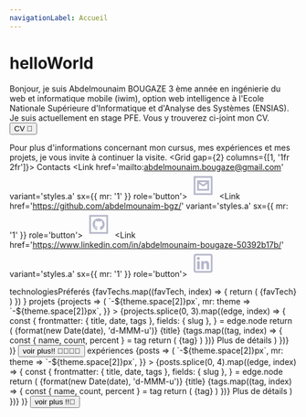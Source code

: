 ```yaml
---
navigationLabel: Accueil
---
```




# helloWorld
<Message variant='success' mb={2}>
  <Text variant='styles.h4'>Bonjour, je suis Abdelmounaim BOUGAZE </Text>
  3 ème année en ingénierie du web et informatique mobile (iwim), option web intelligence à l'Ecole Nationale Supérieure d'Informatique et d'Analyse des Systèmes (ENSIAS).
  Je suis actuellement en stage PFE. Vous y trouverez ci-joint mon CV.
  <Divider/>
  <Button as='a' mr={2} href='documents/CV-BOUGAZE-Abdelmounaim.pdf' variant='primary' role='button'>CV   📄</Button>
  
</Message>

<Message variant='success' mb={2}>Pour plus d'informations concernant mon cursus, mes expériences et mes projets, je vous invite à continuer la visite.</Message>
<Divider/>
<Grid gap={2} columns={[1, '1fr 2fr']}>
  <Box>
    <Heading variant='styles.h2'>Contacts</Heading>
    <Link href='mailto:abdelmounaim.bougaze@gmail.com' variant='styles.a' sx={{ mr: '1' }} role='button'>
      <svg xmlns="http://www.w3.org/2000/svg" viewBox="0 0 32 32" height="48px" aria-labelledby="title_email"><title id="title_email" lang="en">Email ID.</title><desc>My Email is mail2ypd@gmail.com!</desc><path fill="#B5B7CA" d="M 5 5 L 5 27 L 27 27 L 27 5 Z M 7 7 L 25 7 L 25 25 L 7 25 Z M 9 10 L 9 22 L 23 22 L 23 10 Z M 11.8125 12 L 20.1875 12 L 16 14.78125 Z M 11 13.875 L 15.4375 16.84375 L 16 17.1875 L 16.5625 16.84375 L 21 13.875 L 21 20 L 11 20 Z"/></svg>
    </Link>
    <Link href='https://github.com/abdelmounaim-bgz/' variant='styles.a' sx={{ mr: '1' }} role='button'>
      <svg xmlns="http://www.w3.org/2000/svg" viewBox="0 0 32 32" height="48px" aria-labelledby="title_github"><title id="title_github" lang="en">Link to GitHub.</title><desc>My GitHub is Amorpheuz.</desc><path fill="#B5B7CA" d="M 5 5 L 5 27 L 27 27 L 27 5 L 5 5 z M 7 7 L 25 7 L 25 25 L 7 25 L 7 7 z M 15.908203 9 C 11.989203 9 9 11.974766 9 15.884766 C 9 19.017766 10.967203 21.699578 13.783203 22.642578 C 14.148203 22.706578 14.275391 22.482781 14.275391 22.300781 C 14.275391 22.126781 14.267578 21.159453 14.267578 20.564453 C 14.267578 20.564453 12.283094 20.991656 11.871094 19.722656 C 11.871094 19.722656 11.547891 18.905406 11.087891 18.691406 C 11.087891 18.691406 10.444766 18.247859 11.134766 18.255859 C 11.134766 18.255859 11.833656 18.312328 12.222656 18.986328 C 12.840656 20.081328 13.878203 19.762078 14.283203 19.580078 C 14.346203 19.128078 14.530328 18.810906 14.736328 18.628906 C 13.157328 18.454906 11.5625 18.224719 11.5625 15.511719 C 11.5625 14.733719 11.776516 14.345703 12.228516 13.845703 C 12.156516 13.662703 11.911781 12.901781 12.300781 11.925781 C 12.895781 11.742781 14.251953 12.6875 14.251953 12.6875 C 14.814953 12.5365 15.424344 12.449219 16.027344 12.449219 C 16.630344 12.449219 17.241688 12.5365 17.804688 12.6875 C 17.804688 12.6875 19.160859 11.743781 19.755859 11.925781 C 20.143859 12.909781 19.897172 13.663703 19.826172 13.845703 C 20.278172 14.345703 20.556641 14.734719 20.556641 15.511719 C 20.556641 18.239719 18.8905 18.454906 17.3125 18.628906 C 17.5745 18.850906 17.796875 19.2715 17.796875 19.9375 C 17.796875 20.8895 17.789062 22.072734 17.789062 22.302734 C 17.789063 22.484734 17.916438 22.705578 18.273438 22.642578 C 21.088437 21.698578 23 19.017766 23 15.884766 C 23 11.974766 19.827203 9 15.908203 9 z M 11.5625 18.486328 C 11.5065 18.470328 11.459359 18.479719 11.443359 18.511719 C 11.427359 18.543719 11.449859 18.589094 11.505859 18.621094 C 11.553859 18.645094 11.609 18.637656 11.625 18.597656 C 11.641 18.565656 11.6185 18.517328 11.5625 18.486328 z M 11.816406 18.722656 C 11.789656 18.716656 11.764141 18.720234 11.744141 18.740234 C 11.704141 18.772234 11.711766 18.834625 11.759766 18.890625 C 11.807766 18.930625 11.870156 18.954062 11.910156 18.914062 C 11.950156 18.882062 11.942531 18.819672 11.894531 18.763672 C 11.870531 18.743672 11.843156 18.728656 11.816406 18.722656 z M 12.113281 19.089844 C 12.084531 19.079844 12.053297 19.081656 12.029297 19.097656 C 11.981297 19.129656 11.981297 19.202625 12.029297 19.265625 C 12.077297 19.328625 12.149453 19.360125 12.189453 19.328125 C 12.236453 19.296125 12.236453 19.216297 12.189453 19.154297 C 12.169453 19.122297 12.142031 19.099844 12.113281 19.089844 z M 12.4375 19.486328 C 12.404875 19.482328 12.375469 19.493578 12.355469 19.517578 C 12.316469 19.557578 12.331531 19.635406 12.394531 19.691406 C 12.457531 19.755406 12.536172 19.764797 12.576172 19.716797 C 12.616172 19.684797 12.593109 19.597016 12.537109 19.541016 C 12.505609 19.509016 12.470125 19.490328 12.4375 19.486328 z M 12.982422 19.802734 C 12.911422 19.786734 12.824594 19.809234 12.808594 19.865234 C 12.792594 19.921234 12.848734 19.985953 12.927734 20.001953 C 12.998734 20.033953 13.085562 20.000312 13.101562 19.945312 C 13.125563 19.890312 13.069422 19.826734 12.982422 19.802734 z M 14.052734 19.828125 C 13.973734 19.844125 13.917781 19.899891 13.925781 19.962891 C 13.933781 20.017891 14.012797 20.049203 14.091797 20.033203 C 14.178797 20.017203 14.23475 19.96225 14.21875 19.90625 C 14.21075 19.85025 14.132734 19.819125 14.052734 19.828125 z M 13.529297 19.890625 C 13.441297 19.890625 13.378906 19.938141 13.378906 19.994141 C 13.378906 20.057141 13.442109 20.105656 13.537109 20.097656 C 13.625109 20.097656 13.6875 20.050141 13.6875 19.994141 C 13.6875 19.930141 13.609297 19.882625 13.529297 19.890625 z"/></svg>
    </Link>
    <Link href='https://www.linkedin.com/in/abdelmounaim-bougaze-50392b17b/' variant='styles.a' sx={{ mr: '1' }} role='button'>
      <svg xmlns="http://www.w3.org/2000/svg" viewBox="0 0 32 32" height="48px" aria-labelledby="title_lkdin"><title id="title_lkdin" lang="en">Link to LinkedIn.</title><desc>My LinkedIn is Amorpheuz.</desc><path fill="#B5B7CA" d="M 7.5 5 C 6.132813 5 5 6.132813 5 7.5 L 5 24.5 C 5 25.867188 6.132813 27 7.5 27 L 24.5 27 C 25.867188 27 27 25.867188 27 24.5 L 27 7.5 C 27 6.132813 25.867188 5 24.5 5 Z M 7.5 7 L 24.5 7 C 24.785156 7 25 7.214844 25 7.5 L 25 24.5 C 25 24.785156 24.785156 25 24.5 25 L 7.5 25 C 7.214844 25 7 24.785156 7 24.5 L 7 7.5 C 7 7.214844 7.214844 7 7.5 7 Z M 10.4375 8.71875 C 9.488281 8.71875 8.71875 9.488281 8.71875 10.4375 C 8.71875 11.386719 9.488281 12.15625 10.4375 12.15625 C 11.386719 12.15625 12.15625 11.386719 12.15625 10.4375 C 12.15625 9.488281 11.386719 8.71875 10.4375 8.71875 Z M 19.46875 13.28125 C 18.035156 13.28125 17.082031 14.066406 16.6875 14.8125 L 16.625 14.8125 L 16.625 13.5 L 13.8125 13.5 L 13.8125 23 L 16.75 23 L 16.75 18.3125 C 16.75 17.074219 16.996094 15.875 18.53125 15.875 C 20.042969 15.875 20.0625 17.273438 20.0625 18.375 L 20.0625 23 L 23 23 L 23 17.78125 C 23 15.226563 22.457031 13.28125 19.46875 13.28125 Z M 9 13.5 L 9 23 L 11.96875 23 L 11.96875 13.5 Z"/></svg>
    </Link>
    
  </Box>
  <Box>
    <Heading variant='styles.h2'>technologiesPréferés</Heading>
    {favTechs.map((favTech, index) => {
        return (
          <Badge
            key={index}
            variant='primary'
            sx={{
              mr: 2,
              mb: 2,
              color: mix('secondary', 'success', `${index / favTechs.length}`),
              borderColor: mix(
                'secondary',
                'success',
                `${index / favTechs.length}`
              ),
            }}
          >
            {favTech}
          </Badge>
        )
      })
    }
  </Box>
</Grid>
<Divider/>
<Heading variant='styles.h2'>projets</Heading>
<SourceList filter='projects'>
  {projects => (
    <Flex
      sx={{
        flexWrap: 'wrap',
        ml: theme => `-${theme.space[2]}px`,
        mr: theme => `-${theme.space[2]}px`,
      }}
    >
      {projects.splice(0, 3).map((edge, index) => {
        const {
          frontmatter: { title, date, tags },
          fields: { slug },
        } = edge.node
        return (
          <Box
            key={index}
            sx={{ mb: 3, maxWidth: ['100%', '50%', '33.333%'], width: ['100%', '50%', '33.333%'] }}
          >
            <Link href={slug} sx={{textDecoration: 'none'}}>
              <Card
                sx={{
                  ml: 2, 
                  mr: 2,
                  p: 3,
                }}
              > 
                <Text sx={{fontSize:0, color:'muted'}}>{format(new Date(date), 'd-MMM-u')}</Text>
                <Heading variant='styles.h4' sx={{color: 'text'}}>{title}</Heading>
                {tags.map((tag, index) => {
                  const { name, count, percent } = tag
                  return (
                    <Badge
                      key={index}
                      variant='primary'
                      sx={{
                        mr: 2,
                        mb: 2,
                        color: mix('success', 'secondary', `${index / tags.length}`),
                        borderColor: mix(
                          'success',
                          'secondary',
                          `${index / tags.length}`
                        ),
                      }}
                    >
                      {tag}
                    </Badge>
                  )
                })}
                <Text sx={{textDecoration: 'underline'}}>Plus de détails</Text>
              </Card>
            </Link>
          </Box>
        )
      })}
    </Flex>
  )}
</SourceList>
<Flex 
  sx={{
    justifyContent: 'center',
  }}
>
  <Button as='a' mr={2} href='/projects' variant='primary' >voir plus!! 👨‍💻👩‍💻</Button>
</Flex>
<Divider/>
<Heading variant='styles.h2'>expériences</Heading>
<SourceList filter='posts'>
  {posts => (
    <Flex
      sx={{
        flexWrap: 'wrap',
        ml: theme => `-${theme.space[2]}px`,
        mr: theme => `-${theme.space[2]}px`,
      }}
    >
      {posts.splice(0, 4).map((edge, index) => {
        const {
          frontmatter: { title, date, tags },
          fields: { slug },
        } = edge.node
        return (
          <Box
            key={index}
            sx={{ mb: 3, maxWidth: ['100%', '50%'], width: ['100%', '50%'] }}
          >
            <Link href={slug} sx={{textDecoration: 'none'}}>
              <Card
                sx={{
                  ml: 2, 
                  mr: 2,
                  p: 3,
                }}
              > 
                <Text sx={{fontSize:0, color:'muted'}}>{format(new Date(date), 'd-MMM-u')}</Text>
                <Heading variant='styles.h4' sx={{color: 'text'}}>{title}</Heading>
                {tags.map((tag, index) => {
                  const { name, count, percent } = tag
                  return (
                    <Badge
                      key={index}
                      variant='primary'
                      sx={{
                        mr: 2,
                        mb: 2,
                        color: mix('success', 'secondary', `${index / tags.length}`),
                        borderColor: mix(
                          'success',
                          'secondary',
                          `${index / tags.length}`
                        ),
                      }}
                    >
                      {tag}
                    </Badge>
                  )
                })}
                <Text sx={{textDecoration: 'underline'}}>Plus de détails</Text>
              </Card>
            </Link>
          </Box>
        )
      })}
    </Flex>
  )}
</SourceList>
<Flex 
  sx={{
    justifyContent: 'center',
  }}
>
  <Button as='a' mr={2} href='/posts' variant='primary'>voir plus !!📑</Button>
</Flex>
<Divider/>
<Footer/>
